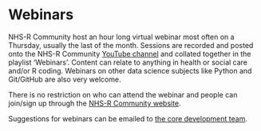 # Webinars {#webinar .unnumbered}

NHS-R Community host an hour long virtual webinar most often on a Thursday, usually the last of the month. 
Sessions are recorded and posted onto the NHS-R Community [YouTube channel](https://www.youtube.com/watch?v=668k5sBkKus&list=PLXCrMzQaI6c36jqIWc9AgHzowzZ2ak9DL) and collated together in the playlist 'Webinars'. 
Content can relate to anything in health or social care and/or R coding. 
Webinars on other data science subjects like Python and Git/GitHub are also very welcome.

There is no restriction on who can attend the webinar and people can join/sign up through the [NHS-R Community website](#website).

Suggestions for webinars can be emailed to [the core development team](#contact-us).